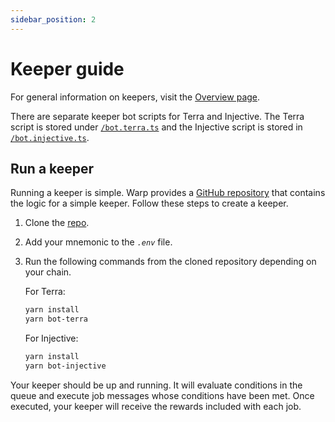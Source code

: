 ```yaml
---
sidebar_position: 2
---
```


# Keeper guide

For general information on keepers, visit the [Overview page](../how/overview.mdx). 

There are separate keeper bot scripts for Terra and Injective. The Terra script is stored under [`/bot.terra.ts`](https://github.com/terra-money/warp-sdk/blob/feature/cross-chain/src/bot.terra.ts) and the Injective script is stored in [`/bot.injective.ts`](https://github.com/terra-money/warp-sdk/blob/feature/cross-chain/src/bot.injective.ts). 


## Run a keeper

Running a keeper is simple. Warp provides a [GitHub repository](https://github.com/terra-money/warp-sdk) that contains the logic for a simple keeper. Follow these steps to create a keeper. 

1. Clone the [repo](https://github.com/terra-money/warp-sdk).

2. Add your mnemonic to the _`.env`_ file.

3. Run the following commands from the cloned repository depending on your chain. 

    For Terra: 

    ```sh Terra
    yarn install
    yarn bot-terra
    ```

    For Injective:

    ```sh Injective
    yarn install
    yarn bot-injective
    ```

Your keeper should be up and running. It will evaluate conditions in the queue and execute job messages whose conditions have been met. Once executed, your keeper will receive the rewards included with each job. 

